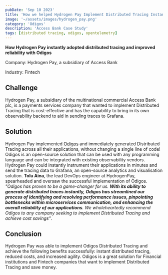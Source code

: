 ```yaml
---
pubDate: 'Sep 10 2023'
title: 'How we helped Hydrogen Pay Implement Distributed Tracing Instantly'
image: '~/assets/images/hydrogen_pay.png'
category: 'Odigos'
description: 'Access Bank Case Study'
tags: [distributed tracing, odigos, opentelemetry]
---
```


**How Hydrogen Pay instantly adopted distributed tracing and improved reliability with Odigos**

Company: Hydrogen Pay, a subsidiary of Access Bank

Industry: Fintech
## Challenge
Hydrogen Pay, a subsidiary of the multinational commercial Access Bank plc, is a payments services company that wanted to implement Distributed Tracing that is cost-effective and has the capability to bring in its own observability backend to aid in sending traces to Grafana. 
 
## Solution
Hydrogen Pay implemented [Odigos](https://github.com/keyval-dev/odigos) and immediately generated Distributed Tracing across all their applications, without changing a single line of code! Odigos is an open-source solution that can be used with any programming language and can be integrated with existing observability vendors. Hydrogen Pay could instantly instrument their applications in minutes and send the tracing data to Grafana, an open-source analytics and visualisation solution.
**Tolu Aina**, the lead DevOps engineer at HydrogenPay, spearheaded and oversaw the successful implementation of Odigos. <em>"Odigos has proven to be a game-changer for us. **With its ability to generate distributed traces instantly, Odigos has streamlined our process of identifying and resolving performance issues, pinpointing bottlenecks within microservices communication, and enhancing the overall reliability of our applications**. We wholeheartedly recommend Odigos to any company seeking to implement Distributed Tracing and achieve cost savings"</em>.

## Conclusion
Hydrogen Pay was able to implement Odigos Distributed Tracing and achieve the following benefits successfully: instant distributed tracing, reduced costs, and increased agility. Odigos is a great solution for Financial institutions and Fintech companies that want to implement Distributed Tracing and save money.
 
